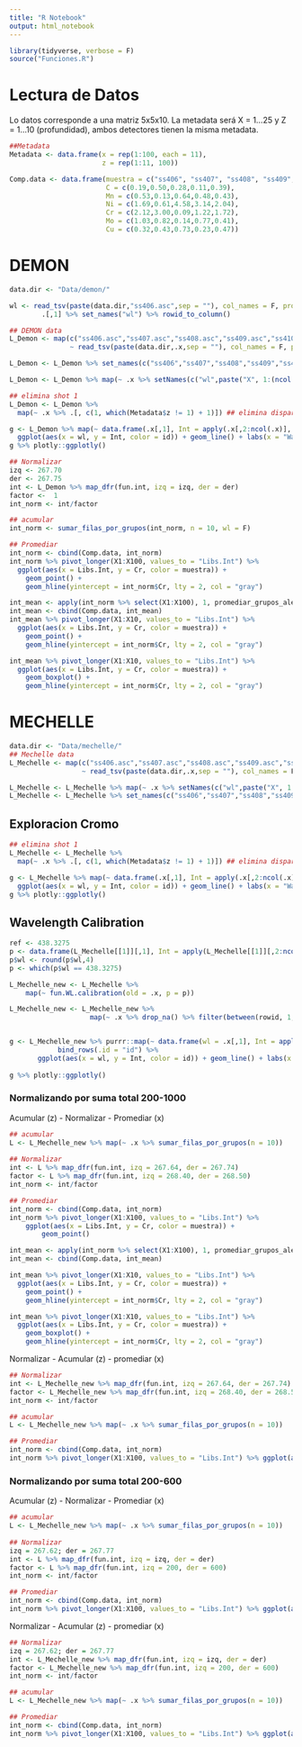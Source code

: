 ```yaml
---
title: "R Notebook"
output: html_notebook
---
```


```r
library(tidyverse, verbose = F)
source("Funciones.R")
```

# Lectura de Datos

Lo datos corresponde a una matriz 5x5x10. La metadata será X = 1...25 y Z = 1...10 (profundidad), ambos detectores tienen la misma metadata.

```r
##Metadata
Metadata <- data.frame(x = rep(1:100, each = 11), 
                       z = rep(1:11, 100))

Comp.data <- data.frame(muestra = c("ss406", "ss407", "ss408", "ss409", "ss410"), 
                        C = c(0.19,0.50,0.28,0.11,0.39),
                        Mn = c(0.53,0.13,0.64,0.48,0.43),
                        Ni = c(1.69,0.61,4.58,3.14,2.04),
                        Cr = c(2.12,3.00,0.09,1.22,1.72),
                        Mo = c(1.03,0.82,0.14,0.77,0.41),
                        Cu = c(0.32,0.43,0.73,0.23,0.47))
```

# DEMON

```r
data.dir <- "Data/demon/"

wl <- read_tsv(paste(data.dir,"ss406.asc",sep = ""), col_names = F, progress = F, show_col_types = F) %>% 
        .[,1] %>% set_names("wl") %>% rowid_to_column()

## DEMON data
L_Demon <- map(c("ss406.asc","ss407.asc","ss408.asc","ss409.asc","ss410.asc"), 
               ~ read_tsv(paste(data.dir,.x,sep = ""), col_names = F, progress = F, show_col_types = F)) 

L_Demon <- L_Demon %>% set_names(c("ss406","ss407","ss408","ss409","ss410"))  

L_Demon <- L_Demon %>% map(~ .x %>% setNames(c("wl",paste("X", 1:(ncol(.x)-1), sep = ""))))

## elimina shot 1
L_Demon <- L_Demon %>% 
  map(~ .x %>% .[, c(1, which(Metadata$z != 1) + 1)]) ## elimina disparo #1 (limpieza)

g <- L_Demon %>% map(~ data.frame(.x[,1], Int = apply(.x[,2:ncol(.x)], 1, mean))) %>% bind_rows(.id = "id") %>% 
  ggplot(aes(x = wl, y = Int, color = id)) + geom_line() + labs(x = "Wavelength")
g %>% plotly::ggplotly()
```

```r
## Normalizar
izq <- 267.70
der <- 267.75
int <- L_Demon %>% map_dfr(fun.int, izq = izq, der = der)
factor <-  1
int_norm <- int/factor

## acumular
int_norm <- sumar_filas_por_grupos(int_norm, n = 10, wl = F)

## Promediar
int_norm <- cbind(Comp.data, int_norm)
int_norm %>% pivot_longer(X1:X100, values_to = "Libs.Int") %>%
  ggplot(aes(x = Libs.Int, y = Cr, color = muestra)) + 
    geom_point() + 
    geom_hline(yintercept = int_norm$Cr, lty = 2, col = "gray")

int_mean <- apply(int_norm %>% select(X1:X100), 1, promediar_grupos_aleatorios, n=10) %>% t() %>% data.frame()
int_mean <- cbind(Comp.data, int_mean)
int_mean %>% pivot_longer(X1:X10, values_to = "Libs.Int") %>% 
  ggplot(aes(x = Libs.Int, y = Cr, color = muestra)) + 
    geom_point() + 
    geom_hline(yintercept = int_norm$Cr, lty = 2, col = "gray")

int_mean %>% pivot_longer(X1:X10, values_to = "Libs.Int") %>% 
  ggplot(aes(x = Libs.Int, y = Cr, color = muestra)) + 
    geom_boxplot() + 
    geom_hline(yintercept = int_norm$Cr, lty = 2, col = "gray")

```
# MECHELLE

```r
data.dir <- "Data/mechelle/"
## Mechelle data
L_Mechelle <- map(c("ss406.asc","ss407.asc","ss408.asc","ss409.asc","ss410.asc"), 
                  ~ read_tsv(paste(data.dir,.x,sep = ""), col_names = F, progress = F, show_col_types = F)) 

L_Mechelle <- L_Mechelle %>% map(~ .x %>% setNames(c("wl",paste("X", 1:(ncol(.x)-1), sep = ""))))
L_Mechelle <- L_Mechelle %>% set_names(c("ss406","ss407","ss408","ss409","ss410"))  
```

## Exploracion Cromo

```r
## elimina shot 1
L_Mechelle <- L_Mechelle %>% 
  map(~ .x %>% .[, c(1, which(Metadata$z != 1) + 1)]) ## elimina disparo #1 (limpieza)

g <- L_Mechelle %>% map(~ data.frame(.x[,1], Int = apply(.x[,2:ncol(.x)], 1, mean))) %>% bind_rows(.id = "id") %>% 
  ggplot(aes(x = wl, y = Int, color = id)) + geom_line() + labs(x = "Wavelength")
g %>% plotly::ggplotly()
```
## Wavelength Calibration

```r
ref <- 438.3275
p <- data.frame(L_Mechelle[[1]][,1], Int = apply(L_Mechelle[[1]][,2:ncol(L_Mechelle[[1]])], 1, mean))
p$wl <- round(p$wl,4)
p <- which(p$wl == 438.3275)

L_Mechelle_new <- L_Mechelle %>% 
    map(~ fun.WL.calibration(old = .x, p = p))

L_Mechelle_new <- L_Mechelle_new %>% 
                    map(~ .x %>% drop_na() %>% filter(between(rowid, 1, 26818)) %>% select(!rowid))


g <- L_Mechelle_new %>% purrr::map(~ data.frame(wl = .x[,1], Int = apply(.x[,2:ncol(.x)], 1, mean))) %>% 
            bind_rows(.id = "id") %>% 
       ggplot(aes(x = wl, y = Int, color = id)) + geom_line() + labs(x = "Wavelength")
 
g %>% plotly::ggplotly()
```
### Normalizando por suma total 200-1000

Acumular (z) - Normalizar - Promediar (x)

```r
## acumular
L <- L_Mechelle_new %>% map(~ .x %>% sumar_filas_por_grupos(n = 10))
  
## Normalizar
int <- L %>% map_dfr(fun.int, izq = 267.64, der = 267.74)
factor <- L %>% map_dfr(fun.int, izq = 268.40, der = 268.50)
int_norm <- int/factor

## Promediar
int_norm <- cbind(Comp.data, int_norm)
int_norm %>% pivot_longer(X1:X100, values_to = "Libs.Int") %>% 
    ggplot(aes(x = Libs.Int, y = Cr, color = muestra)) + 
        geom_point()

int_mean <- apply(int_norm %>% select(X1:X100), 1, promediar_grupos_aleatorios, n=10) %>% t() %>% data.frame()
int_mean <- cbind(Comp.data, int_mean)

int_mean %>% pivot_longer(X1:X10, values_to = "Libs.Int") %>% 
  ggplot(aes(x = Libs.Int, y = Cr, color = muestra)) + 
    geom_point() + 
    geom_hline(yintercept = int_norm$Cr, lty = 2, col = "gray")

int_mean %>% pivot_longer(X1:X10, values_to = "Libs.Int") %>% 
  ggplot(aes(x = Libs.Int, y = Cr, color = muestra)) + 
    geom_boxplot() + 
    geom_hline(yintercept = int_norm$Cr, lty = 2, col = "gray")
```

Normalizar - Acumular (z) - promediar (x)

```r
## Normalizar
int <- L_Mechelle_new %>% map_dfr(fun.int, izq = 267.64, der = 267.74)
factor <- L_Mechelle_new %>% map_dfr(fun.int, izq = 268.40, der = 268.50)
int_norm <- int/factor

## acumular
L <- L_Mechelle_new %>% map(~ .x %>% sumar_filas_por_grupos(n = 10))

## Promediar
int_norm <- cbind(Comp.data, int_norm)
int_norm %>% pivot_longer(X1:X100, values_to = "Libs.Int") %>% ggplot(aes(x = Libs.Int, y = Cr, color = muestra)) + geom_boxplot()
```

### Normalizando por suma total 200-600

Acumular (z) - Normalizar - Promediar (x)

```r
## acumular
L <- L_Mechelle_new %>% map(~ .x %>% sumar_filas_por_grupos(n = 10))
  
## Normalizar
izq = 267.62; der = 267.77
int <- L %>% map_dfr(fun.int, izq = izq, der = der)
factor <- L %>% map_dfr(fun.int, izq = 200, der = 600)
int_norm <- int/factor

## Promediar
int_norm <- cbind(Comp.data, int_norm)
int_norm %>% pivot_longer(X1:X100, values_to = "Libs.Int") %>% ggplot(aes(x = Libs.Int, y = Cr, color = muestra)) + geom_boxplot()
```

Normalizar - Acumular (z) - promediar (x)

```r
## Normalizar
izq = 267.62; der = 267.77
int <- L_Mechelle_new %>% map_dfr(fun.int, izq = izq, der = der)
factor <- L_Mechelle_new %>% map_dfr(fun.int, izq = 200, der = 600)
int_norm <- int/factor

## acumular
L <- L_Mechelle_new %>% map(~ .x %>% sumar_filas_por_grupos(n = 10))

## Promediar
int_norm <- cbind(Comp.data, int_norm)
int_norm %>% pivot_longer(X1:X100, values_to = "Libs.Int") %>% ggplot(aes(x = Libs.Int, y = Cr, color = muestra)) + geom_boxplot()
```



